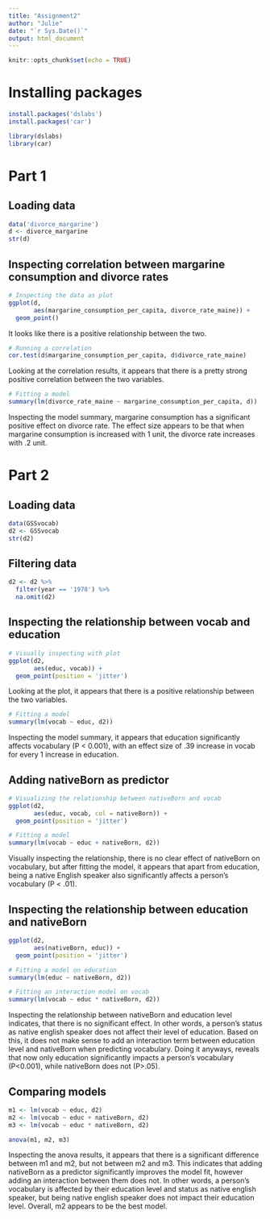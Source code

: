 ```yaml
---
title: "Assignment2"
author: "Julie"
date: "`r Sys.Date()`"
output: html_document
---
```


```r
knitr::opts_chunk$set(echo = TRUE)
```

# Installing packages

```r
install.packages('dslabs')
install.packages('car')
```


```r
library(dslabs)
library(car)
```

# Part 1

## Loading data

```r
data('divorce_margarine')
d <- divorce_margarine
str(d)
```
## Inspecting correlation between margarine consumption and divorce rates

```r
# Inspecting the data as plot
ggplot(d,
       aes(margarine_consumption_per_capita, divorce_rate_maine)) +
  geom_point()
```
It looks like there is a positive relationship between the two.

```r
# Running a correlation
cor.test(d$margarine_consumption_per_capita, d$divorce_rate_maine)
```
Looking at the correlation results, it appears that there is a pretty strong positive correlation between the two variables.

```r
# Fitting a model
summary(lm(divorce_rate_maine ~ margarine_consumption_per_capita, d))
```
Inspecting the model summary, margarine consumption has a significant positive effect on divorce rate. The effect size appears to be that when margarine consumption is increased with 1 unit, the divorce rate increases with .2 unit. 


# Part 2

## Loading data

```r
data(GSSvocab)
d2 <- GSSvocab
str(d2)
```

## Filtering data

```r
d2 <- d2 %>%
  filter(year == '1978') %>%
  na.omit(d2)
```

## Inspecting the relationship between vocab and education

```r
# Visually inspecting with plot
ggplot(d2,
       aes(educ, vocab)) +
  geom_point(position = 'jitter')
```
Looking at the plot, it appears that there is a positive relationship between the two variables.

```r
# Fitting a model
summary(lm(vocab ~ educ, d2))
```
Inspecting the model summary, it appears that education significantly affects vocabulary (P < 0.001), with an effect size of .39 increase in vocab for every 1 increase in education.

## Adding nativeBorn as predictor

```r
# Visualizing the relationship between nativeBorn and vocab
ggplot(d2,
       aes(educ, vocab, col = nativeBorn)) +
  geom_point(position = 'jitter')

# Fitting a model
summary(lm(vocab ~ educ + nativeBorn, d2))
```
Visually inspecting the relationship, there is no clear effect of nativeBorn on vocabulary, but after fitting the model, it appears that apart from education, being a native English speaker also significantly affects a person's vocabulary (P < .01).

## Inspecting the relationship between education and nativeBorn

```r
ggplot(d2,
       aes(nativeBorn, educ)) +
  geom_point(position = 'jitter')

# Fitting a model on education
summary(lm(educ ~ nativeBorn, d2))

# Fitting an interaction model on vocab
summary(lm(vocab ~ educ * nativeBorn, d2))
```
Inspecting the relationship between nativeBorn and education level indicates, that there is no significant effect. In other words, a person's status as native english speaker does not affect their level of education. Based on this, it does not make sense to add an interaction term between education level and nativeBorn when predicting vocabulary. Doing it anyways, reveals that now only education significantly impacts a person's vocabulary (P<0.001), while nativeBorn does not (P>.05).

## Comparing models

```r
m1 <- lm(vocab ~ educ, d2)
m2 <- lm(vocab ~ educ + nativeBorn, d2)
m3 <- lm(vocab ~ educ * nativeBorn, d2)

anova(m1, m2, m3)
```
Inspecting the anova results, it appears that there is a significant difference between m1 and m2, but not between m2 and m3. This indicates that adding nativeBorn as a predictor significantly improves the model fit, however adding an interaction between them does not. In other words, a person's vocabulary is affected by their education level and status as native english speaker, but being native english speaker does not impact their education level. Overall, m2 appears to be the best model.
